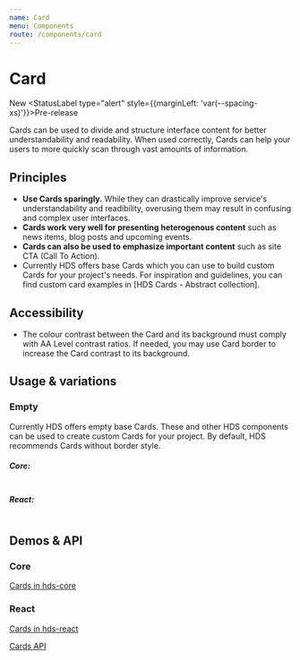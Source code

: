 ```yaml
---
name: Card
menu: Components
route: /components/card
---
```




# Card

<StatusLabel>New</StatusLabel>
<StatusLabel type="alert" style={{marginLeft: 'var(--spacing-xs)'}}>Pre-release</StatusLabel> 

<LargeParagraph>
    Cards can be used to divide and structure interface content for better understandability and readability. When used correctly, Cards can help your users to more quickly scan through vast amounts of information.
</LargeParagraph>

## Principles
- **Use Cards sparingly.** While they can drastically improve service's understandability and readibility, overusing them may result in confusing and complex user interfaces.
- **Cards work very well for presenting heterogenous content** such as news items, blog posts and upcoming events.
- **Cards can also be used to emphasize important content** such as site CTA (Call To Action).
- Currently HDS offers base Cards which you can use to build custom Cards for your project's needs. For inspiration and guidelines, you can find custom card examples in [HDS Cards - Abstract collection].

## Accessibility
- The colour contrast between the Card and its background must comply with <Link href="https://www.w3.org/TR/WCAG21/#contrast-minimum" external>AA Level contrast ratios</Link>. If needed, you may use Card border to increase the Card contrast to its background.

## Usage & variations

### Empty
Currently HDS offers empty base Cards. These and other HDS components can be used to create custom Cards for your project. By default, HDS recommends Cards without border style.

<Playground>

</Playground>

##### Core:
```html

```

##### React:
```tsx

```

## Demos & API

### Core

[Cards in hds-core](/storybook/core/?path=/story/components-notification--default)

### React

[Cards in hds-react](/storybook/react/?path=/story/components-notification--default)

[Cards API](/storybook/react/?path=/docs/components-notification--default)
